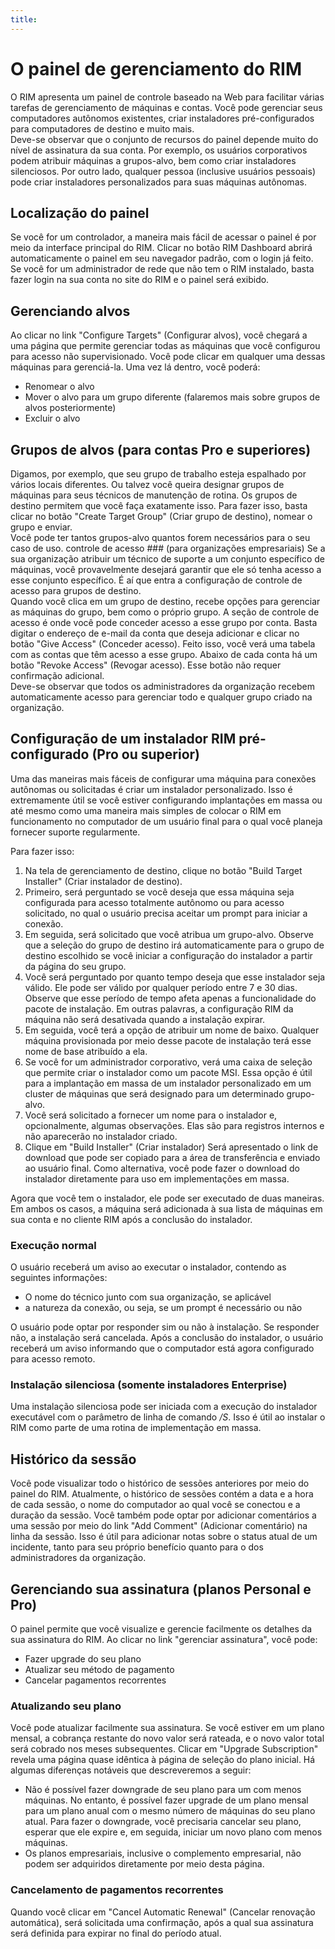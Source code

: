 ```yaml
---
title: 
---
```



# O painel de gerenciamento do RIM
O RIM apresenta um painel de controle baseado na Web para facilitar várias tarefas de gerenciamento de máquinas e contas. Você pode gerenciar seus computadores autônomos existentes, criar instaladores pré-configurados para computadores de destino e muito mais.  
Deve-se observar que o conjunto de recursos do painel depende muito do nível de assinatura da sua conta. Por exemplo, os usuários corporativos podem atribuir máquinas a grupos-alvo, bem como criar instaladores silenciosos. Por outro lado, qualquer pessoa (inclusive usuários pessoais) pode criar instaladores personalizados para suas máquinas autônomas.
## Localização do painel
Se você for um controlador, a maneira mais fácil de acessar o painel é por meio da interface principal do RIM. Clicar no botão RIM Dashboard abrirá automaticamente o painel em seu navegador padrão, com o login já feito.  
Se você for um administrador de rede que não tem o RIM instalado, basta fazer login na sua conta no site do RIM e o painel será exibido.
## Gerenciando alvos
Ao clicar no link "Configure Targets" (Configurar alvos), você chegará a uma página que permite gerenciar todas as máquinas que você configurou para acesso não supervisionado. Você pode clicar em qualquer uma dessas máquinas para gerenciá-la. Uma vez lá dentro, você poderá:
* Renomear o alvo
* Mover o alvo para um grupo diferente (falaremos mais sobre grupos de alvos posteriormente)
* Excluir o alvo

## Grupos de alvos (para contas Pro e superiores)
Digamos, por exemplo, que seu grupo de trabalho esteja espalhado por vários locais diferentes. Ou talvez você queira designar grupos de máquinas para seus técnicos de manutenção de rotina. Os grupos de destino permitem que você faça exatamente isso. Para fazer isso, basta clicar no botão "Create Target Group" (Criar grupo de destino), nomear o grupo e enviar.  
Você pode ter tantos grupos-alvo quantos forem necessários para o seu caso de uso. 
controle de acesso ### (para organizações empresariais)
Se a sua organização atribuir um técnico de suporte a um conjunto específico de máquinas, você provavelmente desejará garantir que ele só tenha acesso a esse conjunto específico. É aí que entra a configuração de controle de acesso para grupos de destino.  
Quando você clica em um grupo de destino, recebe opções para gerenciar as máquinas do grupo, bem como o próprio grupo. A seção de controle de acesso é onde você pode conceder acesso a esse grupo por conta. Basta digitar o endereço de e-mail da conta que deseja adicionar e clicar no botão "Give Access" (Conceder acesso). Feito isso, você verá uma tabela com as contas que têm acesso a esse grupo. Abaixo de cada conta há um botão "Revoke Access" (Revogar acesso). Esse botão não requer confirmação adicional.  
Deve-se observar que todos os administradores da organização recebem automaticamente acesso para gerenciar todo e qualquer grupo criado na organização.
## Configuração de um instalador RIM pré-configurado (Pro ou superior)
Uma das maneiras mais fáceis de configurar uma máquina para conexões autônomas ou solicitadas é criar um instalador personalizado. Isso é extremamente útil se você estiver configurando implantações em massa ou até mesmo como uma maneira mais simples de colocar o RIM em funcionamento no computador de um usuário final para o qual você planeja fornecer suporte regularmente.

Para fazer isso:
1. Na tela de gerenciamento de destino, clique no botão "Build Target Installer" (Criar instalador de destino).
1. Primeiro, será perguntado se você deseja que essa máquina seja configurada para acesso totalmente autônomo ou para acesso solicitado, no qual o usuário precisa aceitar um prompt para iniciar a conexão.
1. Em seguida, será solicitado que você atribua um grupo-alvo. Observe que a seleção do grupo de destino irá automaticamente para o grupo de destino escolhido se você iniciar a configuração do instalador a partir da página do seu grupo.
1. Você será perguntado por quanto tempo deseja que esse instalador seja válido. Ele pode ser válido por qualquer período entre 7 e 30 dias. Observe que esse período de tempo afeta apenas a funcionalidade do pacote de instalação. Em outras palavras, a configuração RIM da máquina não será desativada quando a instalação expirar.
1. Em seguida, você terá a opção de atribuir um nome de baixo. Qualquer máquina provisionada por meio desse pacote de instalação terá esse nome de base atribuído a ela.
1. Se você for um administrador corporativo, verá uma caixa de seleção que permite criar o instalador como um pacote MSI. Essa opção é útil para a implantação em massa de um instalador personalizado em um cluster de máquinas que será designado para um determinado grupo-alvo.
1. Você será solicitado a fornecer um nome para o instalador e, opcionalmente, algumas observações. Elas são para registros internos e não aparecerão no instalador criado.
1. Clique em "Build Installer" (Criar instalador) Será apresentado o link de download que pode ser copiado para a área de transferência e enviado ao usuário final. Como alternativa, você pode fazer o download do instalador diretamente para uso em implementações em massa.

Agora que você tem o instalador, ele pode ser executado de duas maneiras. Em ambos os casos, a máquina será adicionada à sua lista de máquinas em sua conta e no cliente RIM após a conclusão do instalador.
### Execução normal
O usuário receberá um aviso ao executar o instalador, contendo as seguintes informações:
* O nome do técnico junto com sua organização, se aplicável
* a natureza da conexão, ou seja, se um prompt é necessário ou não

O usuário pode optar por responder sim ou não à instalação. Se responder não, a instalação será cancelada. Após a conclusão do instalador, o usuário receberá um aviso informando que o computador está agora configurado para acesso remoto.
### Instalação silenciosa (somente instaladores Enterprise)
Uma instalação silenciosa pode ser iniciada com a execução do instalador executável com o parâmetro de linha de comando */S*. Isso é útil ao instalar o RIM como parte de uma rotina de implementação em massa.
## Histórico da sessão
Você pode visualizar todo o histórico de sessões anteriores por meio do painel do RIM. Atualmente, o histórico de sessões contém a data e a hora de cada sessão, o nome do computador ao qual você se conectou e a duração da sessão. Você também pode optar por adicionar comentários a uma sessão por meio do link "Add Comment" (Adicionar comentário) na linha da sessão. Isso é útil para adicionar notas sobre o status atual de um incidente, tanto para seu próprio benefício quanto para o dos administradores da organização.
## Gerenciando sua assinatura (planos Personal e Pro)
O painel permite que você visualize e gerencie facilmente os detalhes da sua assinatura do RIM. Ao clicar no link "gerenciar assinatura", você pode:
* Fazer upgrade do seu plano
* Atualizar seu método de pagamento
* Cancelar pagamentos recorrentes

### Atualizando seu plano
Você pode atualizar facilmente sua assinatura. Se você estiver em um plano mensal, a cobrança restante do novo valor será rateada, e o novo valor total será cobrado nos meses subsequentes. Clicar em "Upgrade Subscription" revela uma página quase idêntica à página de seleção do plano inicial. Há algumas diferenças notáveis que descreveremos a seguir:
* Não é possível fazer downgrade de seu plano para um com menos máquinas. No entanto, é possível fazer upgrade de um plano mensal para um plano anual com o mesmo número de máquinas do seu plano atual. Para fazer o downgrade, você precisaria cancelar seu plano, esperar que ele expire e, em seguida, iniciar um novo plano com menos máquinas.
* Os planos empresariais, inclusive o complemento empresarial, não podem ser adquiridos diretamente por meio desta página.

### Cancelamento de pagamentos recorrentes
Quando você clicar em "Cancel Automatic Renewal" (Cancelar renovação automática), será solicitada uma confirmação, após a qual sua assinatura será definida para expirar no final do período atual.

